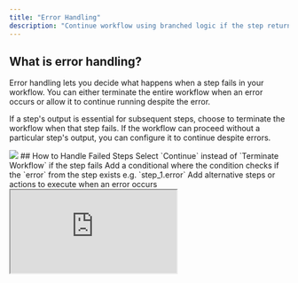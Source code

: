 ```yaml
---
title: "Error Handling"
description: "Continue workflow using branched logic if the step returns an error"
---
```


## What is error handling?

Error handling lets you decide what happens when a step fails in your workflow. You can either terminate the entire workflow when an error occurs or allow it to continue running despite the error.

If a step's output is essential for subsequent steps, choose to terminate the workflow when that step fails. If the workflow can proceed without a particular step's output, you can configure it to continue despite errors.

<Frame>
<img src="/images/error-handling.avif"/>
</Frame>
## How to Handle Failed Steps
<Steps>
<Step>
 Select `Continue` instead of `Terminate Workflow` if the step fails
</Step>
<Step>
 Add a conditional where the condition checks if the `error` from the step exists e.g. `step_1.error`
</Step>
<Step>
 Add alternative steps or actions to execute when an error occurs

 <Frame>
<iframe
  src="https://demo.arcade.software/DKDlZVzy53bV2TOmBxNP?embed"
  title="Arcade demo"
  allowFullScreen
  allow="clipboard-write"
  className="w-full rounded-xl"
  style={{width: '100%', maxWidth: '100%', aspectRatio: '1.5 / 1', height: '100%', border: 'none'}}
></iframe>
</Frame>
</Step>
</Steps>

